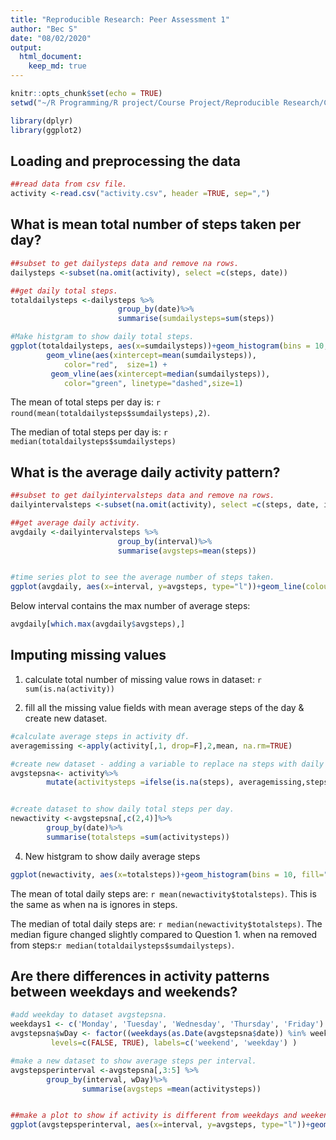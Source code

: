 ```yaml
---
title: "Reproducible Research: Peer Assessment 1"
author: "Bec S"
date: "08/02/2020"
output: 
  html_document:
    keep_md: true
---
```


```r
knitr::opts_chunk$set(echo = TRUE)
setwd("~/R Programming/R project/Course Project/Reproducible Research/Course Project 1")

library(dplyr)
library(ggplot2)
```

## Loading and preprocessing the data
```r


##read data from csv file.
activity <-read.csv("activity.csv", header =TRUE, sep=",")
```


## What is mean total number of steps taken per day?

```r
##subset to get dailysteps data and remove na rows.
dailysteps <-subset(na.omit(activity), select =c(steps, date))

##get daily total steps.
totaldailysteps <-dailysteps %>%
                        group_by(date)%>%
                        summarise(sumdailysteps=sum(steps))

#Make histgram to show daily total steps.
ggplot(totaldailysteps, aes(x=sumdailysteps))+geom_histogram(bins = 10, fill="darkblue")+
        geom_vline(aes(xintercept=mean(sumdailysteps)),
            color="red",  size=1) +
         geom_vline(aes(xintercept=median(sumdailysteps)),
            color="green", linetype="dashed",size=1)
```

The mean of total steps per day is: `r round(mean(totaldailysteps$sumdailysteps),2)`. 

The median of total steps per day is: `r median(totaldailysteps$sumdailysteps)`

## What is the average daily activity pattern?
```r
##subset to get dailyintervalsteps data and remove na rows.
dailyintervalsteps <-subset(na.omit(activity), select =c(steps, date, interval))

##get average daily activity.
avgdaily <-dailyintervalsteps %>%
                        group_by(interval)%>%
                        summarise(avgsteps=mean(steps))


#time series plot to see the average number of steps taken.
ggplot(avgdaily, aes(x=interval, y=avgsteps, type="l"))+geom_line(colour="darkblue")

```

Below interval contains the max number of average steps:

```r
avgdaily[which.max(avgdaily$avgsteps),]
```

## Imputing missing values
1. calculate total number of missing value rows in dataset: `r sum(is.na(activity))`

2. fill all the missing value fields with mean average steps of the day & create new dataset.
```r
#calculate average steps in activity df.
averagemissing <-apply(activity[,1, drop=F],2,mean, na.rm=TRUE)

#create new dataset - adding a variable to replace na steps with daily average steps.
avgstepsna<- activity%>%
        mutate(activitysteps =ifelse(is.na(steps), averagemissing,steps))


#create dataset to show daily total steps per day.
newactivity <-avgstepsna[,c(2,4)]%>%
        group_by(date)%>%
        summarise(totalsteps =sum(activitysteps))


```

4. New histgram to show daily average steps 
```r
ggplot(newactivity, aes(x=totalsteps))+geom_histogram(bins = 10, fill="darkblue")

```

The mean of total daily steps are: `r mean(newactivity$totalsteps)`. This is the same as when na is ignores in steps.

The median of total daily steps are: `r median(newactivity$totalsteps)`. The median figure changed slightly compared to Question 1. when na removed from steps:`r median(totaldailysteps$sumdailysteps)`.


## Are there differences in activity patterns between weekdays and weekends?
```r
#add weekday to dataset avgstepsna.
weekdays1 <- c('Monday', 'Tuesday', 'Wednesday', 'Thursday', 'Friday')
avgstepsna$wDay <- factor((weekdays(as.Date(avgstepsna$date)) %in% weekdays1), 
         levels=c(FALSE, TRUE), labels=c('weekend', 'weekday') )

#make a new dataset to show average steps per interval.
avgstepsperinterval <-avgstepsna[,3:5] %>%
        group_by(interval, wDay)%>%
                summarise(avgsteps =mean(activitysteps))


##make a plot to show if activity is different from weekdays and weekends.
ggplot(avgstepsperinterval, aes(x=interval, y=avgsteps, type="l"))+geom_line(colour="darkblue")+facet_wrap(~wDay, nrow=2)+theme(strip.background = element_rect(fill="orange"))
```

